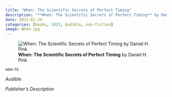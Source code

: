 ```yaml
---
title: "When: The Scientific Secrets of Perfect Timing"
description: "**When: The Scientific Secrets of Perfect Timing** by Daniel H. Pink"
date: 2023-01-29
categories: [books, 2023, Audible, non-fiction]
image: When.jpg
---
```

![**When: The Scientific Secrets of Perfect Timing** by Daniel H. Pink](When.jpg){fig-align="left"}

<sup>isbn-13: </sup>

*Audible*

*Publisher's Description*

